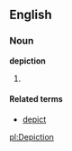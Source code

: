 ==English==

===Noun===
'''depiction'''
# {{stub}}

====Related terms====
*[[depict]]

[[pl:Depiction]]